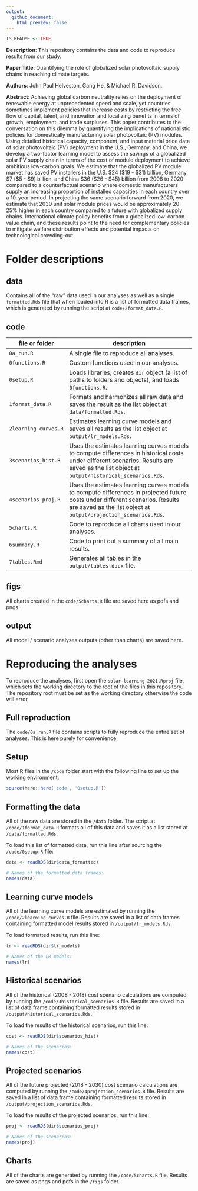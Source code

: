 ```yaml
---
output:
  github_document:
    html_preview: false
---
```


<!-- README.md is generated from README.Rmd. Please edit that file -->

```r
IS_README <- TRUE
```

**Description**: This repository contains the data and code to reproduce results from our study.

**Paper Title**: Quantifying the role of globalized solar photovoltaic 
supply chains in reaching climate targets.

**Authors**: John Paul Helveston, Gang He, & Michael R. Davidson.

**Abstract**: Achieving global carbon neutrality relies on the deployment of renewable energy at unprecedented speed and scale, yet countries sometimes implement policies that increase costs by restricting the free flow of capital, talent, and innovation and localizing benefits in terms of growth, employment, and trade surpluses. This paper contributes to the conversation on this dilemma by quantifying the implications of nationalistic policies for domestically manufacturing solar photovoltaic (PV) modules. Using detailed historical capacity, component, and input material price data of solar photovoltaic (PV) deployment in the U.S., Germany, and China, we develop a two-factor learning model to assess the savings of a globalized solar PV supply chain in terms of the cost of module deployment to achieve ambitious low-carbon goals. We estimate that the globalized PV module market has saved PV installers in the U.S. $24 ($19 - $31) billion, Germany $7 ($5 - $9) billion, and China $36 ($26 - $45) billion from 2008 to 2020 compared to a counterfactual scenario where domestic manufacturers supply an increasing proportion of installed capacities in each country over a 10-year period. In projecting the same scenario forward from 2020, we estimate that 2030 unit solar module prices would be approximately 20-25% higher in each country compared to a future with globalized supply chains. International climate policy benefits from a globalized low-carbon value chain, and these results point to the need for complementary policies to mitigate welfare distribution effects and potential impacts on technological crowding-out.

# Folder descriptions

## data

Contains all of the "raw" data used in our analyses as well as a single `formatted.Rds` file that when loaded into R is a list of formatted data frames, which is generated by running the script at `code/2format_data.R`.

## code

file or folder | description
-----|--------------------------------
`0a_run.R` | A single file to reproduce all analyses.
`0functions.R` | Custom functions used in our analyses.
`0setup.R` | Loads libraries, creates `dir` object (a list of paths to folders and objects), and loads `0functions.R`.
`1format_data.R` | Formats and harmonizes all raw data and saves the result as the list object at `data/formatted.Rds`.
`2learning_curves.R` | Estimates learning curve models and saves all results as the list object at `output/lr_models.Rds`.
`3scenarios_hist.R` | Uses the estimates learning curves models to compute differences in historical costs under different scenarios. Results are saved as the list object at `output/historical_scenarios.Rds`.
`4scenarios_proj.R` | Uses the estimates learning curves models to compute differences in projected future costs under different scenarios. Results are saved as the list object at `output/projection_scenarios.Rds`.
`5charts.R` | Code to reproduce all charts used in our analyses.
`6summary.R` | Code to print out a summary of all main results.
`7tables.Rmd` | Generates all tables in the `output/tables.docx` file.

## figs

All charts created in the `code/5charts.R` file are saved here as pdfs and pngs.

## output

All model / scenario analyses outputs (other than charts) are saved here.

# Reproducing the analyses

To reproduce the analyses, first open the `solar-learning-2021.Rproj` file, which sets the working directory to the root of the files in this repository. The repository root must be set as the working directory otherwise the code will error.

## Full reproduction

The `code/0a_run.R` file contains scripts to fully reproduce the entire set of analyses. This is here purely for convenience.

## Setup

Most R files in the `/code` folder start with the following line to set up the working environment:

```r
source(here::here('code', '0setup.R'))
```

## Formatting the data

All of the raw data are stored in the `/data` folder. The script at `/code/1format_data.R` formats all of this data and saves it as a list stored at `/data/formatted.Rds`.

To load this list of formatted data, run this line after sourcing the `/code/0setup.R` file:

```r
data <- readRDS(dir$data_formatted)

# Names of the formatted data frames:
names(data)
```

## Learning curve models

All of the learning curve models are estimated by running the `/code/2learning_curves.R` file. Results are saved in a list of data frames containing formatted model results stored in `/output/lr_models.Rds`.

To load formatted results, run this line:

```r
lr <- readRDS(dir$lr_models)

# Names of the LR models:
names(lr)
```

## Historical scenarios

All of the historical (2008 - 2018) cost scenario calculations are computed by running the `/code/3historical_scenarios.R` file. Results are saved in a list of data frame containing formatted results stored in `/output/historical_scenarios.Rds`.

To load the results of the historical scenarios, run this line:

```r
cost <- readRDS(dir$scenarios_hist)

# Names of the scenarios:
names(cost)
```

## Projected scenarios

All of the future projected (2018 - 2030) cost scenario calculations are computed by running the `/code/4projection_scenarios.R` file. Results are saved in a list of data frame containing formatted results stored in `/output/projection_scenarios.Rds`.

To load the results of the projected scenarios, run this line:

```r
proj <- readRDS(dir$scenarios_proj)

# Names of the scenarios:
names(proj)
```

## Charts

All of the charts are generated by running the `/code/5charts.R` file. Results are saved as pngs and pdfs in the `/figs` folder.

